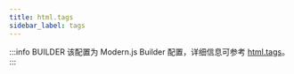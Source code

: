 ```yaml
---
title: html.tags
sidebar_label: tags
---
```


:::info BUILDER
该配置为 Modern.js Builder 配置，详细信息可参考 [html.tags](https://modernjs.dev/builder/api/config-html.html#html-tags)。
:::


<Main />
